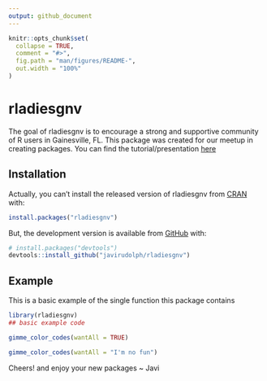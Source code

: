 ```yaml
---
output: github_document
---
```


<!-- README.md is generated from README.Rmd. Please edit that file -->

```r
knitr::opts_chunk$set(
  collapse = TRUE,
  comment = "#>",
  fig.path = "man/figures/README-",
  out.width = "100%"
)
```
# rladiesgnv

<!-- badges: start -->
<!-- badges: end -->

The goal of rladiesgnv is to encourage a strong and supportive community of R users in Gainesville, FL. This package was created for our meetup in creating packages. You can find the tutorial/presentation [here](https://javirudolph.github.io/RLadies-Gainesville-FL/20190429-Rudolph-packages/apr29presentation.html#1)


## Installation

Actually, you can't install the released version of rladiesgnv from [CRAN](https://CRAN.R-project.org) with:

``` r
install.packages("rladiesgnv")
```

But, the development version is available from [GitHub](https://github.com/) with:

``` r
# install.packages("devtools")
devtools::install_github("javirudolph/rladiesgnv")
```
## Example

This is a basic example of the single function this package contains

```r
library(rladiesgnv)
## basic example code
```

```r
gimme_color_codes(wantAll = TRUE)
```

```r
gimme_color_codes(wantAll = "I'm no fun")
```

Cheers! and enjoy your new packages ~ Javi
